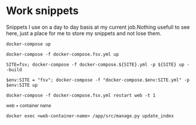 # Work snippets

Snippets I use on a day to day basis at my current job.Nothing usefull to see here, just a place for me to store my snippets and not lose them.

```shell filename="init container"
docker-compose up
```

```shell filename="Run containers if they're already build"
docker-compose -f docker-compose.fsv.yml up
```

```shell filename="Build all containers if they do not exist yet"
SITE=fsv; docker-compose -f docker-compose.${SITE}.yml -p ${SITE} up --build
```

```shell filename="Build on windows"
$env:SITE = "fsv"; docker-compose -f "docker-compose.$env:SITE.yml" -p $env:SITE up
```

```shell filename="Reload template changes"
docker-compose -f docker-compose.fsv.yml restart web -t 1
```

<small>web = container name</small>

```shell filename="reindex"
docker exec <web-container-name> /app/src/manage.py update_index
```
